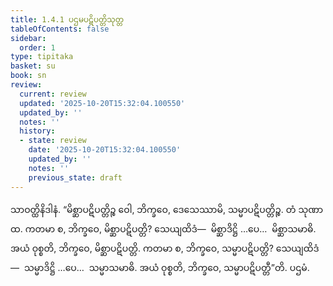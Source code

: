 ```yaml
---
title: 1.4.1 ပဌမပဋိပတ္တိသုတ္တ
tableOfContents: false
sidebar:
  order: 1
type: tipitaka
basket: su
book: sn
review:
  current: review
  updated: '2025-10-20T15:32:04.100550'
  updated_by: ''
  notes: ''
  history:
  - state: review
    date: '2025-10-20T15:32:04.100550'
    updated_by: ''
    notes: ''
    previous_state: draft
---
```



<DynamicBreadcrumb />


<ReviewStatus review={frontmatter.review} showDetails={true} />

<HypothesisAnnotation frontmatter={frontmatter} />

<Division number="31" book="sn" e="ch" v="18" p="284">

<Paragraph number="117" book="sn">
သာဝတ္ထိနိဒါနံ. “မိစ္ဆာပဋိပတ္တိဉ္စ ဝေါ, ဘိက္ခဝေ, ဒေသေဿာမိ, သမ္မာပဋိပတ္တိဉ္စ. တံ သုဏာထ. ကတမာ စ, ဘိက္ခဝေ, မိစ္ဆာပဋိပတ္တိ? သေယျထိဒံ—  မိစ္ဆာဒိဋ္ဌိ …ပေ…  မိစ္ဆာသမာဓိ. အယံ ဝုစ္စတိ, ဘိက္ခဝေ, မိစ္ဆာပဋိပတ္တိ. ကတမာ စ, ဘိက္ခဝေ, သမ္မာပဋိပတ္တိ? သေယျထိဒံ—  သမ္မာဒိဋ္ဌိ …ပေ…  သမ္မာသမာဓိ. အယံ ဝုစ္စတိ, ဘိက္ခဝေ, သမ္မာပဋိပတ္တီ”တိ.

</Paragraph>
</Division>

<Paragraph number="118" type="center" book="sn">
ပဌမံ.
</Paragraph>